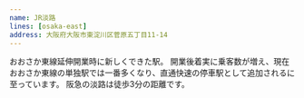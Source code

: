 ```yaml
---
name: JR淡路
lines: [osaka-east]
address: 大阪府大阪市東淀川区菅原五丁目11-14
---
```



おおさか東線延伸開業時に新しくできた駅。
開業後着実に乗客数が増え、現在おおさか東線の単独駅では一番多くなり、直通快速の停車駅として追加されるに至っています。
阪急の<AutoStationLink slug="awaji">淡路</AutoStationLink>は徒歩3分の距離です。
